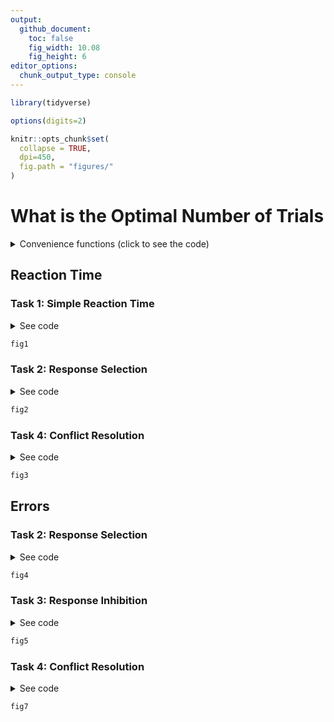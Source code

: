 ```yaml
---
output: 
  github_document:
    toc: false
    fig_width: 10.08
    fig_height: 6
editor_options: 
  chunk_output_type: console
---
```



```r
library(tidyverse)

options(digits=2)

knitr::opts_chunk$set(
  collapse = TRUE,
  dpi=450,
  fig.path = "figures/"
)
```

# What is the Optimal Number of Trials


<details><summary>Convenience functions (click to see the code)</summary>
<p>
```r
library(tidyverse)
library(easystats)
library(cowplot)

compute_cumulative <- function(data, fun = mean, col = "RT"){
  cumu <- c()
  for(i in 1:nrow(data)){
    cumu <- c(cumu,
              fun(data[1:i, col], na.rm = TRUE))
  }
  cumu
}

cumulative_data <- function(data){
  data$Cumulative_Mean <- compute_cumulative(data, fun = mean)
  data$Cumulative_SD <- compute_cumulative(data, fun = sd)
  data$Cumulative_CI_high <- data$Cumulative_Mean + data$Cumulative_SD * 1.96
  data$Cumulative_CI_low <- data$Cumulative_Mean - data$Cumulative_SD * 1.96

  data$Change_Mean <- c(NA, tail(data$Cumulative_Mean, -1) - head(data$Cumulative_Mean, -1))
  data$Change_SD <- c(NA, tail(data$Cumulative_SD, -1) - head(data$Cumulative_SD, -1))
  data[c("Participant", "Task", "Trial_Order",
         "Cumulative_Mean", "Cumulative_SD", "Cumulative_CI_high", "Cumulative_CI_low",
         "Change_Mean", "Change_SD")]
}


cumulative_errors <- function(data){
  data$Error <- as.character(data$Response) != as.character(data$Stimulus_Side)
  error_prob <- c()
  for(i in 1:nrow(data)){
    error_prob <- c(error_prob, sum(data$Error[1:i]) / i)
  }
  data$Error_Probability <- error_prob
  data[c("Participant", "Task", "Trial_Order", "Error_Probability")]
}


inhibition_model <- function(data){
  data$Error <- ifelse(as.character(data$Stop_Signal) %in% c("True", "TRUE") & data$Response %in% c("RIGHT", "LEFT"), TRUE, FALSE)
  glm(Error ~ Stop_Signal_RT, data = data, family = "binomial")
}
```
</p>
</details>


## Reaction Time

### Task 1: Simple Reaction Time
<details><summary>See code</summary>
<p>
```r
df <- data.frame()
for(path in list.files(path = "data/", pattern = "*_ProcessingSpeed.csv", full.names = TRUE)){
  df <- rbind(df, cumulative_data(read.csv(path)))
}

fig1 <- cowplot::plot_grid(
  df %>%
    ggplot(aes(x = Trial_Order, y = Cumulative_Mean)) +
    geom_vline(xintercept = 50, linetype = "dotted") +
    geom_ribbon(aes(ymin = Cumulative_CI_low, ymax = Cumulative_CI_high, fill = Participant), alpha = 0.1) +
    geom_line(aes(color = Participant), size = 1) +
    theme_modern() +
    scale_color_viridis_d(guide = FALSE) +
    scale_fill_viridis_d(guide = FALSE),
  cowplot::plot_grid(df %>%
    ggplot(aes(x = Trial_Order, y = Change_Mean)) +
    geom_vline(xintercept = 50, linetype = "dotted") +
    geom_hline(yintercept = 0) +
    geom_line(aes(color = Participant), size = 1) +
    theme_modern() +
    scale_color_viridis_d(guide = FALSE),
  df %>%
    ggplot(aes(x = Trial_Order, y = Change_SD)) +
    geom_vline(xintercept = 50, linetype = "dotted") +
    geom_hline(yintercept = 0) +
    geom_line(aes(color = Participant), size = 1) +
    theme_modern() +
    scale_color_viridis_d(guide = FALSE)),
  nrow = 2
)
```
</p>
</details>

```r
fig1
```



### Task 2: Response Selection
<details><summary>See code</summary>
<p>
```r
df <- data.frame()
for(path in list.files(path = "data/", pattern = "*_ResponseSelection.csv", full.names = TRUE)){
  df <- rbind(df, cumulative_data(read.csv(path)))
}

fig2 <- cowplot::plot_grid(
  df %>%
    ggplot(aes(x = Trial_Order, y = Cumulative_Mean)) +
    geom_vline(xintercept = 60, linetype = "dotted") +
    geom_ribbon(aes(ymin = Cumulative_CI_low, ymax = Cumulative_CI_high, fill = Participant), alpha = 0.1) +
    geom_line(aes(color = Participant), size = 1) +
    theme_modern() +
    scale_color_viridis_d(guide = FALSE) +
    scale_fill_viridis_d(guide = FALSE),
  cowplot::plot_grid(df %>%
    ggplot(aes(x = Trial_Order, y = Change_Mean)) +
    geom_vline(xintercept = 60, linetype = "dotted") +
    geom_hline(yintercept = 0) +
    geom_line(aes(color = Participant), size = 1) +
    theme_modern() +
    scale_color_viridis_d(guide = FALSE),
  df %>%
    ggplot(aes(x = Trial_Order, y = Change_SD)) +
    geom_vline(xintercept = 60, linetype = "dotted") +
    geom_hline(yintercept = 0) +
    geom_line(aes(color = Participant), size = 1) +
    theme_modern() +
    scale_color_viridis_d(guide = FALSE)),
  nrow = 2
)
```
</p>
</details>

```r
fig2
```

### Task 4: Conflict Resolution
<details><summary>See code</summary>
<p>
```r
df <- data.frame()
for(path in list.files(path = "data/", pattern = "*_ConflictResolution.csv", full.names = TRUE)){
  dat <- read.csv(path)
  cong <- cumulative_data(dat[dat$Congruence == "CONGRUENT", ])
  cong$Conflict <- FALSE
  incong <- cumulative_data(dat[dat$Congruence != "CONGRUENT", ])
  incong$Conflict <- TRUE
  df <- rbind(df, rbind(cong, incong))
}

fig3 <- cowplot::plot_grid(
  df %>%
    ggplot(aes(x = Trial_Order, y = Cumulative_Mean)) +
    geom_vline(xintercept = 120, linetype = "dotted") +
    geom_ribbon(aes(ymin = Cumulative_CI_low, ymax = Cumulative_CI_high, fill = Participant), alpha = 0.1) +
    geom_line(aes(color = Participant), size = 1) +
    theme_modern() +
    scale_color_viridis_d(guide = FALSE) +
    scale_fill_viridis_d(guide = FALSE) +
    facet_grid(~Conflict, labeller = "label_both") +
    coord_cartesian(ylim = c(100, 1000)),
  cowplot::plot_grid(df %>%
    ggplot(aes(x = Trial_Order, y = Change_Mean)) +
    geom_vline(xintercept = 120, linetype = "dotted") +
    geom_hline(yintercept = 0) +
    geom_line(aes(color = Participant), size = 1) +
    theme_modern() +
    scale_color_viridis_d(guide = FALSE) +
    facet_grid(~Conflict, labeller = "label_both") +
    coord_cartesian(ylim = c(-200, 100)),
  df %>%
    ggplot(aes(x = Trial_Order, y = Change_SD)) +
    geom_vline(xintercept = 120, linetype = "dotted") +
    geom_hline(yintercept = 0) +
    geom_line(aes(color = Participant), size = 1) +
    theme_modern() +
    scale_color_viridis_d(guide = FALSE) +
    facet_grid(~Conflict, labeller = "label_both") +
    coord_cartesian(ylim = c(-100, 100))),
  nrow = 2
)
```
</p>
</details>

```r
fig3
```



## Errors


### Task 2: Response Selection
<details><summary>See code</summary>
<p>
```r
df <- data.frame()
for(path in list.files(path = "data/", pattern = "*_ResponseSelection.csv", full.names = TRUE)){
  df <- rbind(df, cumulative_errors(read.csv(path)))
}

fig4 <- df %>%
    ggplot(aes(x = Trial_Order, y = Error_Probability)) +
    geom_vline(xintercept = 60, linetype = "dotted") +
    geom_line(aes(color = Participant), size = 1) +
    theme_modern() +
    scale_color_viridis_d(guide = FALSE) +
    scale_fill_viridis_d(guide = FALSE)
```
</p>
</details>
```r
fig4
```



### Task 3: Response Inhibition
<details><summary>See code</summary>
<p>
```r
df <- data.frame()
for(path in list.files(path = "data/", pattern = "*_ResponseInhibition.csv", full.names = TRUE)){
  data <- read.csv(path)
  predicted <- estimate_link(inhibition_model(data))
  predicted$Participant <- unique(data$Participant)
  df <- rbind(df, predicted)
}


fig5 <- df %>%
    ggplot(aes(x = Stop_Signal_RT, y = Predicted)) +
    geom_ribbon(aes(ymin = CI_low, ymax = CI_high, fill = Participant), alpha = 0.1) +
    geom_line(aes(color = Participant), size = 1) +
    theme_modern() +
    scale_color_viridis_d(guide = FALSE) +
    scale_fill_viridis_d(guide = FALSE) 
```
</p>
</details>
```r
fig5
```




### Task 4: Conflict Resolution
<details><summary>See code</summary>
<p>
```r
df <- data.frame()
for(path in list.files(path = "data/", pattern = "*_ConflictResolution.csv", full.names = TRUE)){
  dat <- read.csv(path)
  cong <- cumulative_errors(dat[dat$Congruence == "CONGRUENT", ])
  cong$Conflict <- FALSE
  incong <- cumulative_errors(dat[dat$Congruence != "CONGRUENT", ])
  incong$Conflict <- TRUE
  df <- rbind(df, rbind(cong, incong))
}

fig7 <- df %>%
    ggplot(aes(x = Trial_Order, y = Error_Probability)) +
    geom_vline(xintercept = 120, linetype = "dotted") +
    geom_line(aes(color = Participant), size = 1) +
    theme_modern() +
    scale_color_viridis_d(guide = FALSE) +
    scale_fill_viridis_d(guide = FALSE) +
    facet_grid(~Conflict, labeller = "label_both")
```
</p>
</details>
```r
fig7
```
